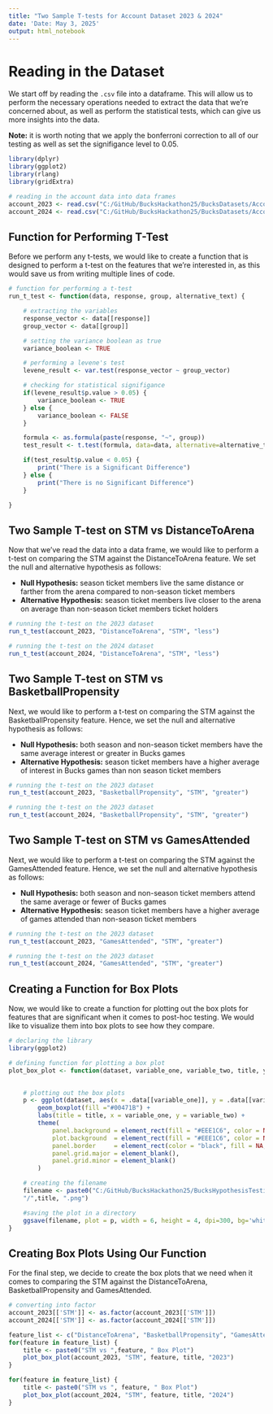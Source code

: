 ```yaml
---
title: "Two Sample T-tests for Account Dataset 2023 & 2024"
date: 'Date: May 3, 2025'
output: html_notebook
---
```


# Reading in the Dataset
We start off by reading the `.csv` file into a dataframe. This will allow us to perform the necessary operations 
needed to extract the data that we're concerned about, as well as perform the statistical tests, which can give us 
more insights into the data. 

**Note:** it is worth noting that we apply the bonferroni correction to all of our testing as well as set the 
signifigance level to 0.05.

```r

library(dplyr)
library(ggplot2)
library(rlang)
library(gridExtra)

# reading in the account data into data frames
account_2023 <- read.csv("C:/GitHub/BucksHackathon25/BucksDatasets/AccountLevel_2023.csv")
account_2024 <- read.csv("C:/GitHub/BucksHackathon25/BucksDatasets/AccountLevel_2024.csv")


```

## Function for Performing T-Test
Before we perform any t-tests, we would like to create a function that is designed to perform a t-test on the 
features that we're interested in, as this would save us from writing multiple lines of code.

```r

# function for performing a t-test
run_t_test <- function(data, response, group, alternative_text) {

    # extracting the variables
    response_vector <- data[[response]]
    group_vector <- data[[group]]

    # setting the variance boolean as true
    variance_boolean <- TRUE

    # performing a levene's test
    levene_result <- var.test(response_vector ~ group_vector)

    # checking for statistical signifigance
    if(levene_result$p.value > 0.05) {
        variance_boolean <- TRUE
    } else {
        variance_boolean <- FALSE
    }

    formula <- as.formula(paste(response, "~", group))
    test_result <- t.test(formula, data=data, alternative=alternative_text, var.equal=variance_boolean)

    if(test_result$p.value < 0.05) {
        print("There is a Significant Difference")
    } else {
        print("There is no Significant Difference")
    }

}


```


## Two Sample T-test on STM vs DistanceToArena
Now that we've read the data into a data frame, we would like to perform a t-test on comparing the STM against the
DistanceToArena feature. We set the null and alternative hypothesis as follows:

- **Null Hypothesis:** season ticket members live the same distance or farther from the arena compared to non-season ticket members
- **Alternative Hypothesis:** season ticket members live closer to the arena on average than non-season ticket members
ticket holders

```r

# running the t-test on the 2023 dataset
run_t_test(account_2023, "DistanceToArena", "STM", "less")

# running the t-test on the 2024 dataset
run_t_test(account_2024, "DistanceToArena", "STM", "less")


```

## Two Sample T-test on STM vs BasketballPropensity
Next, we would like to perform a t-test on comparing the STM against the BasketballPropensity feature. Hence, we
set the null and alternative hypothesis as follows:

- **Null Hypothesis:** both season and non-season ticket members have the same average interest or greater in Bucks games
- **Alternative Hypothesis:** season ticket members have a higher average of interest in Bucks games than non
season ticket members

```r

# running the t-test on the 2023 dataset
run_t_test(account_2023, "BasketballPropensity", "STM", "greater")

# running the t-test on the 2023 dataset
run_t_test(account_2024, "BasketballPropensity", "STM", "greater")


```

## Two Sample T-test on STM vs GamesAttended
Next, we would like to perform a t-test on comparing the STM against the GamesAttended feature. Hence, we set the 
null and alternative hypothesis as follows:

- **Null Hypothesis:** both season and non-season ticket members attend the same average or fewer of Bucks games
- **Alternative Hypothesis:** season ticket members have a higher average of games attended than non-season ticket
members

```r

# running the t-test on the 2023 dataset
run_t_test(account_2023, "GamesAttended", "STM", "greater")

# running the t-test on the 2023 dataset
run_t_test(account_2024, "GamesAttended", "STM", "greater")


```

## Creating a Function for Box Plots
Now, we would like to create a function for plotting out the box plots for features that are significant when it 
comes to post-hoc testing. We would like to visualize them into box plots to see how they compare.

```r

# declaring the library
library(ggplot2)

# defining function for plotting a box plot
plot_box_plot <- function(dataset, variable_one, variable_two, title, year) {
    

    # plotting out the box plots
    p <- ggplot(dataset, aes(x = .data[[variable_one]], y = .data[[variable_two]])) +
        geom_boxplot(fill ="#00471B") +
        labs(title = title, x = variable_one, y = variable_two) +
        theme(
            panel.background = element_rect(fill = "#EEE1C6", color = NA),
            plot.background  = element_rect(fill = "#EEE1C6", color = NA),
            panel.border     = element_rect(color = "black", fill = NA, linewidth = 0.8),
            panel.grid.major = element_blank(),
            panel.grid.minor = element_blank()
        )

    # creating the filename
    filename <- paste0("C:/GitHub/BucksHackathon25/BucksHypothesisTesting/T-TestPlots", year,
    "/",title, ".png")

    #saving the plot in a directory
    ggsave(filename, plot = p, width = 6, height = 4, dpi=300, bg='white')
}

```


## Creating Box Plots Using Our Function
For the final step, we decide to create the box plots that we need when it comes to comparing the STM against the 
DistanceToArena, BasketballPropensity and GamesAttended.

```r

# converting into factor
account_2023[['STM']] <- as.factor(account_2023[['STM']])
account_2024[['STM']] <- as.factor(account_2024[['STM']])

feature_list <- c("DistanceToArena", "BasketballPropensity", "GamesAttended")
for(feature in feature_list) {
    title <- paste0("STM vs ",feature, " Box Plot")
    plot_box_plot(account_2023, "STM", feature, title, "2023")
}

for(feature in feature_list) {
    title <- paste0("STM vs ", feature, " Box Plot")
    plot_box_plot(account_2024, "STM", feature, title, "2024")
}

```